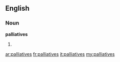 ==English==

===Noun===
'''palliatives'''

# {{plural of|[[palliative]]}}

[[ar:palliatives]]
[[fr:palliatives]]
[[it:palliatives]]
[[my:palliatives]]